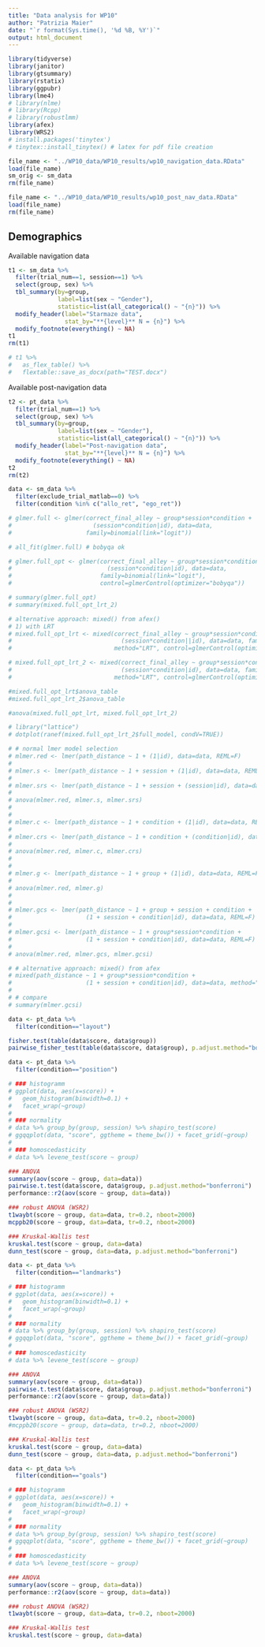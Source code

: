 ```yaml
---
title: "Data analysis for WP10"
author: "Patrizia Maier"
date: "`r format(Sys.time(), '%d %B, %Y')`"
output: html_document
---
```


```r

library(tidyverse)
library(janitor)
library(gtsummary)
library(rstatix)
library(ggpubr)
library(lme4)
# library(nlme)
# library(Rcpp)
# library(robustlmm)
library(afex)
library(WRS2)
# install.packages('tinytex')
# tinytex::install_tinytex() # latex for pdf file creation

```


```r
file_name <- "../WP10_data/WP10_results/wp10_navigation_data.RData"
load(file_name)
sm_orig <- sm_data 
rm(file_name)

file_name <- "../WP10_data/WP10_results/wp10_post_nav_data.RData"
load(file_name)
rm(file_name)
```


## Demographics 

Available navigation data 

```r
t1 <- sm_data %>% 
  filter(trial_num==1, session==1) %>% 
  select(group, sex) %>%
  tbl_summary(by=group,
              label=list(sex ~ "Gender"),
              statistic=list(all_categorical() ~ "{n}")) %>% 
  modify_header(label="Starmaze data",
                stat_by="**{level}** N = {n}") %>% 
  modify_footnote(everything() ~ NA)
t1
rm(t1)

# t1 %>%
#   as_flex_table() %>%
#   flextable::save_as_docx(path="TEST.docx")
```
 
Available post-navigation data 
 
```r
t2 <- pt_data %>% 
  filter(trial_num==1) %>% 
  select(group, sex) %>%
  tbl_summary(by=group,
              label=list(sex ~ "Gender"),
              statistic=list(all_categorical() ~ "{n}")) %>% 
  modify_header(label="Post-navigation data",
                stat_by="**{level}** N = {n}") %>% 
  modify_footnote(everything() ~ NA)
t2
rm(t2)
```

```r
data <- sm_data %>%
  filter(exclude_trial_matlab==0) %>% 
  filter(condition %in% c("allo_ret", "ego_ret"))

```

```r

# glmer.full <- glmer(correct_final_alley ~ group*session*condition + 
#                       (session*condition|id), data=data, 
#                     family=binomial(link="logit"))

# all_fit(glmer.full) # bobyqa ok 

# glmer.full_opt <- glmer(correct_final_alley ~ group*session*condition +
#                           (session*condition|id), data=data,
#                         family=binomial(link="logit"),
#                         control=glmerControl(optimizer="bobyqa"))

# summary(glmer.full_opt)
# summary(mixed.full_opt_lrt_2)

# alternative approach: mixed() from afex()
# 1) with LRT
# mixed.full_opt_lrt <- mixed(correct_final_alley ~ group*session*condition +
#                               (session*condition||id), data=data, family=binomial,
#                             method="LRT", control=glmerControl(optimizer="bobyqa"))

# mixed.full_opt_lrt_2 <- mixed(correct_final_alley ~ group*session*condition +
#                               (session*condition|id), data=data, family=binomial,
#                             method="LRT", control=glmerControl(optimizer="bobyqa"))

#mixed.full_opt_lrt$anova_table
#mixed.full_opt_lrt_2$anova_table

#anova(mixed.full_opt_lrt, mixed.full_opt_lrt_2)

# library("lattice")
# dotplot(ranef(mixed.full_opt_lrt_2$full_model, condV=TRUE))

```

```r

# # normal lmer model selection
# mlmer.red <- lmer(path_distance ~ 1 + (1|id), data=data, REML=F)
# 
# mlmer.s <- lmer(path_distance ~ 1 + session + (1|id), data=data, REML=F)
# 
# mlmer.srs <- lmer(path_distance ~ 1 + session + (session|id), data=data, REML=F)
# 
# anova(mlmer.red, mlmer.s, mlmer.srs)
# 
# 
# mlmer.c <- lmer(path_distance ~ 1 + condition + (1|id), data=data, REML=F)
# 
# mlmer.crs <- lmer(path_distance ~ 1 + condition + (condition|id), data=data, REML=F)
# 
# anova(mlmer.red, mlmer.c, mlmer.crs)
# 
# 
# mlmer.g <- lmer(path_distance ~ 1 + group + (1|id), data=data, REML=F)
# 
# anova(mlmer.red, mlmer.g)
# 
# 
# mlmer.gcs <- lmer(path_distance ~ 1 + group + session + condition + 
#                     (1 + session + condition|id), data=data, REML=F)
# 
# mlmer.gcsi <- lmer(path_distance ~ 1 + group*session*condition + 
#                     (1 + session + condition|id), data=data, REML=F)
# 
# anova(mlmer.red, mlmer.gcs, mlmer.gcsi)

```

```r
# # alternative approach: mixed() from afex
# mixed(path_distance ~ 1 + group*session*condition + 
#                     (1 + session + condition|id), data=data, method="LRT")
# 
# # compare 
# summary(mlmer.gcsi)
```



```r

data <- pt_data %>% 
  filter(condition=="layout")

fisher.test(table(data$score, data$group))
pairwise_fisher_test(table(data$score, data$group), p.adjust.method="bonferroni")

```

```r

data <- pt_data %>% 
  filter(condition=="position")

# ### histogramm
# ggplot(data, aes(x=score)) +
#   geom_histogram(binwidth=0.1) + 
#   facet_wrap(~group)
#   
# ### normality
# data %>% group_by(group, session) %>% shapiro_test(score)
# ggqqplot(data, "score", ggtheme = theme_bw()) + facet_grid(~group)
# 
# ### homoscedasticity
# data %>% levene_test(score ~ group)

### ANOVA
summary(aov(score ~ group, data=data))
pairwise.t.test(data$score, data$group, p.adjust.method="bonferroni")
performance::r2(aov(score ~ group, data=data))

### robust ANOVA (WSR2)
t1waybt(score ~ group, data=data, tr=0.2, nboot=2000)
mcppb20(score ~ group, data=data, tr=0.2, nboot=2000)

### Kruskal-Wallis test 
kruskal.test(score ~ group, data=data)
dunn_test(score ~ group, data=data, p.adjust.method="bonferroni")

```

```r
data <- pt_data %>% 
  filter(condition=="landmarks")

# ### histogramm
# ggplot(data, aes(x=score)) +
#   geom_histogram(binwidth=0.1) +
#   facet_wrap(~group)
# 
# ### normality
# data %>% group_by(group, session) %>% shapiro_test(score)
# ggqqplot(data, "score", ggtheme = theme_bw()) + facet_grid(~group)
# 
# ### homoscedasticity
# data %>% levene_test(score ~ group)

### ANOVA
summary(aov(score ~ group, data=data))
pairwise.t.test(data$score, data$group, p.adjust.method="bonferroni")
performance::r2(aov(score ~ group, data=data))

### robust ANOVA (WSR2)
t1waybt(score ~ group, data=data, tr=0.2, nboot=2000)
#mcppb20(score ~ group, data=data, tr=0.2, nboot=2000)

### Kruskal-Wallis test
kruskal.test(score ~ group, data=data)
dunn_test(score ~ group, data=data, p.adjust.method="bonferroni")

```

```r

data <- pt_data %>% 
  filter(condition=="goals")

# ### histogramm
# ggplot(data, aes(x=score)) +
#   geom_histogram(binwidth=0.1) + 
#   facet_wrap(~group)
#   
# ### normality
# data %>% group_by(group, session) %>% shapiro_test(score)
# ggqqplot(data, "score", ggtheme = theme_bw()) + facet_grid(~group)
# 
# ### homoscedasticity
# data %>% levene_test(score ~ group)

### ANOVA
summary(aov(score ~ group, data=data))
performance::r2(aov(score ~ group, data=data))

### robust ANOVA (WSR2)
t1waybt(score ~ group, data=data, tr=0.2, nboot=2000)

### Kruskal-Wallis test
kruskal.test(score ~ group, data=data)

```